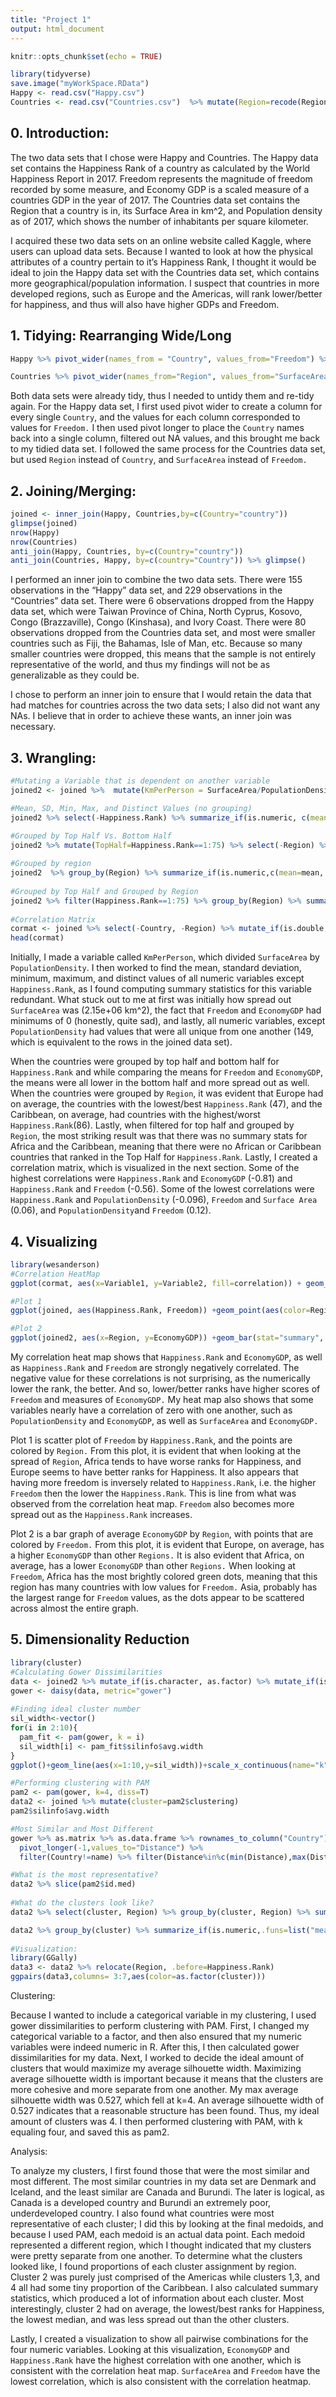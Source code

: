 ```yaml
---
title: "Project 1"
output: html_document
---
```


```r
knitr::opts_chunk$set(echo = TRUE)
```

```r
library(tidyverse)
save.image("myWorkSpace.RData")
Happy <- read.csv("Happy.csv") 
Countries <- read.csv("Countries.csv")  %>% mutate(Region=recode(Region, CentralAsia="Asia", EasternAsia="Asia", EasternAfrica="Africa", NorthernAfrica="Africa", EasternEurope="Europe", NorthernEurope="Europe", MiddleAfrica="Africa", "South-easternAsia" = "Asia", SouthernAfrica="Africa", WesternAfrica="Africa", WesternAsia="Asia", WesternEurope="Europe", SouthernEurope="Europe", SouthernAsia="Asia", Oceania="Asia", NorthernAmerica="Americas", SouthAmerica="Americas", CentralAmerica="Americas")) %>% mutate(SurfaceArea=as.numeric(`Surface.area..km2.`), PopulationDensity = as.numeric(`Population.density..per.km2..2017.`), Region = as.character(Region))%>% select(-`Surface.area..km2.`, -`Population.density..per.km2..2017.`)   
```

## 0. Introduction: 
The two data sets that I chose were Happy and Countries. The Happy data set contains the Happiness Rank of a country as calculated by the World Happiness Report in 2017. Freedom represents the magnitude of freedom recorded by some measure, and Economy GDP is a scaled measure of a countries GDP in the year of 2017. The Countries data set contains the Region that a country is in, its Surface Area in km^2, and Population density as of 2017, which shows the number of inhabitants per square kilometer.  

I acquired these two data sets on an online website called Kaggle, where users can upload data sets. Because I wanted to look at how the physical attributes of a country pertain to it's Happiness Rank, I thought it would be ideal to join the Happy data set with the Countries data set, which contains more geographical/population information. I suspect that countries in more developed regions, such as Europe and the Americas, will rank lower/better for happiness, and thus will also have higher GDPs and Freedom. 

## 1. Tidying: Rearranging Wide/Long
```r
Happy %>% pivot_wider(names_from = "Country", values_from="Freedom") %>% pivot_longer(3:157, names_to="Country", values_to="Freedom") %>% filter(!is.na(Freedom))  

Countries %>% pivot_wider(names_from="Region", values_from="SurfaceArea") %>% pivot_longer(3:10, names_to="Region", values_to="SurfaceArea") %>% filter(!is.na(SurfaceArea))
```
Both data sets were already tidy, thus I needed to untidy them and re-tidy again. For the Happy data set, I first used pivot wider to create a column for every single `Country`, and the values for each column corresponded to values for `Freedom.` I then used pivot longer to place the `Country` names back into a single column, filtered out NA values, and this brought me back to my tidied data set. I followed the same process for the Countries data set, but used `Region` instead of `Country`, and `SurfaceArea` instead of `Freedom.` 

## 2. Joining/Merging:  
```r
joined <- inner_join(Happy, Countries,by=c(Country="country")) 
glimpse(joined)
nrow(Happy) 
nrow(Countries)   
anti_join(Happy, Countries, by=c(Country="country"))  
anti_join(Countries, Happy, by=c(country="Country")) %>% glimpse()
```
I performed an inner join to combine the two data sets. There were 155 observations in the "Happy" data set, and 229 observations in the "Countries" data set. There were 6 observations dropped from the Happy data set, which were Taiwan Province of China, North Cyprus, Kosovo, Congo (Brazzaville), Congo (Kinshasa), and Ivory Coast. There were 80 observations dropped from the Countries data set, and most were smaller countries such as Fiji, the Bahamas, Isle of Man, etc. Because so many smaller countries were dropped, this means that the sample is not entirely representative of the world, and thus my findings will not be as generalizable as they could be. 

I chose to perform an inner join to ensure that I would retain the data that had matches for countries across the two data sets; I also did not want any NAs. I believe that in order to achieve these wants, an inner join was necessary. 

## 3. Wrangling: 
```r
#Mutating a Variable that is dependent on another variable 
joined2 <- joined %>%  mutate(KmPerPerson = SurfaceArea/PopulationDensity) %>% mutate(KmPerPerson=as.numeric(KmPerPerson))

#Mean, SD, Min, Max, and Distinct Values (no grouping)
joined2 %>% select(-Happiness.Rank) %>% summarize_if(is.numeric, c(mean=mean, sd=sd, min=min, max=max, distinct=n_distinct)) %>% pivot_longer(1:25, names_to="Var", values_to="Value") %>% separate(Var, into=c("Var", "Stat"))

#Grouped by Top Half Vs. Bottom Half 
joined2 %>% mutate(TopHalf=Happiness.Rank==1:75) %>% select(-Region) %>% group_by(TopHalf) %>% summarize_at(3:6, c(mean=mean, sd=sd, min=min, max=max)) %>% pivot_longer(2:17, names_to="Var", values_to="Value") %>% separate(Var, into=c("Var", "Stat")) 
 
#Grouped by region  
joined2  %>% group_by(Region) %>% summarize_if(is.numeric,c(mean=mean, sd=sd)) %>% pivot_longer(-Region) %>% pivot_wider(names_from=Region, values_from=value) %>% separate(name, into=c("var", "stat"), sep="_") 
  
#Grouped by Top Half and Grouped by Region  
joined2 %>% filter(Happiness.Rank==1:75) %>% group_by(Region) %>% summarize_if(is.numeric, c(mean=mean, sd=sd)) %>% pivot_longer(2:11, names_to="Var", values_to="Value") %>% pivot_wider(names_from = Region, values_from=Value) %>% separate(Var, into=c("Var", "stat"), sep="_")
  
#Correlation Matrix  
cormat <- joined %>% select(-Country, -Region) %>% mutate_if(is.double, as.numeric)%>% cor(use="pair")  %>% as.data.frame() %>% rownames_to_column("Variable1") %>% pivot_longer(2:6, names_to="Variable2", values_to="correlation")   
head(cormat)  
```
Initially, I made a variable called `KmPerPerson`, which divided `SurfaceArea` by `PopulationDensity`. I then worked to find the mean, standard deviation, minimum, maximum, and distinct values of all numeric variables except `Happiness.Rank`, as I found computing summary statistics for this variable redundant. What stuck out to me at first was initially how spread out `SurfaceArea` was (2.15e+06 km^2), the fact that `Freedom` and `EconomyGDP` had minimums of 0 (honestly, quite sad), and lastly, all numeric variables, except `PopulationDensity` had values that were all unique from one another (149, which is equivalent to the rows in the joined data set).  

When the countries were grouped by top half and bottom half for `Happiness.Rank` and while comparing the means for `Freedom` and `EconomyGDP`, the means were all lower in the bottom half and more spread out as well. When the countries were grouped by `Region`, it was evident that Europe had on average, the countries with the lowest/best `Happiness.Rank` (47), and the Caribbean, on average, had countries with the highest/worst `Happiness.Rank`(86). Lastly, when filtered for top half and grouped by `Region`, the most striking result was that there was no summary stats for Africa and the Caribbean, meaning that there were no African or Caribbean countries that ranked in the Top Half for `Happiness.Rank`. Lastly, I created a correlation matrix, which is visualized in the next section. Some of the highest correlations were `Happiness.Rank` and `EconomyGDP` (-0.81) and `Happiness.Rank` and `Freedom` (-0.56). Some of the lowest correlations were `Happiness.Rank` and `PopulationDensity` (-0.096), `Freedom` and `Surface Area` (0.06), and `PopulationDensity`and `Freedom` (0.12). 

## 4. Visualizing
```r
library(wesanderson)
#Correlation HeatMap
ggplot(cormat, aes(x=Variable1, y=Variable2, fill=correlation)) + geom_tile() +scale_x_discrete(labels=c("EconomyGDP"="GDP", "Happiness.Rank"="Rank", "PopulationDensity"="PopDensity"))+scale_y_discrete(labels=c("EconomyGDP"="GDP", "Happiness.Rank"="Rank", "PopulationDensity"="PopDensity")) + scale_fill_gradient(low = "#ffffff", high = "#E75480")

#Plot 1 
ggplot(joined, aes(Happiness.Rank, Freedom)) +geom_point(aes(color=Region))+ theme_linedraw()+ggtitle("Freedom by Rank, Colored by Region") + xlab("Happiness Rank ")+scale_color_manual(values=wes_palette(n=5, name="Darjeeling2")) + scale_x_continuous(breaks=c(0,25,50,75,100,125,150))

#Plot 2
ggplot(joined2, aes(x=Region, y=EconomyGDP)) +geom_bar(stat="summary", fun=mean)+geom_jitter(aes(color=Freedom), size=2)+scale_color_gradient(low = "#66ff00", high = "#ff0000")+ggtitle("Mean EconomyGDP by Region, Colored by Freedom")+theme_linedraw()    
```

My correlation heat map shows that `Happiness.Rank` and `EconomyGDP`, as well as `Happiness.Rank` and `Freedom` are strongly negatively correlated. The negative value for these correlations is not surprising, as the numerically lower the rank, the better. And so, lower/better ranks have higher scores of `Freedom` and measures of `EconomyGDP.` My heat map also shows that some variables nearly have a correlation of zero with one another, such as `PopulationDensity` and `EconomyGDP`, as well as `SurfaceArea` and `EconomyGDP.` 

Plot 1 is scatter plot of `Freedom` by `Happiness.Rank`, and the points are colored by `Region.` From this plot, it is evident that when looking at the spread of `Region`, Africa tends to have worse ranks for Happiness, and Europe seems to have  better ranks for Happiness. It also appears that having more freedom is inversely related to `Happiness.Rank`, i.e. the higher `Freedom` then the lower the `Happiness.Rank`. This is line from what was observed from the correlation heat map. `Freedom` also becomes more spread out as the `Happiness.Rank` increases. 

Plot 2 is a bar graph of average `EconomyGDP` by `Region`, with points that are colored by `Freedom.` From this plot, it is evident that Europe, on average, has a higher `EconomyGDP` than other `Regions.` It is also evident that Africa, on average, has a lower `EconomyGDP` than other `Regions.` When looking at `Freedom`, Africa has the most brightly colored green dots, meaning that this region has many countries with low values for `Freedom.` Asia, probably has the largest range for `Freedom` values, as the dots appear to be scattered across almost the entire graph. 


## 5. Dimensionality Reduction
```r
library(cluster)
#Calculating Gower Dissimilarities 
data <- joined2 %>% mutate_if(is.character, as.factor) %>% mutate_if(is.double, as.numeric) %>% column_to_rownames("Country")
gower <- daisy(data, metric="gower")
 
#Finding ideal cluster number 
sil_width<-vector()
for(i in 2:10){  
  pam_fit <- pam(gower, k = i)  
  sil_width[i] <- pam_fit$silinfo$avg.width  
}
ggplot()+geom_line(aes(x=1:10,y=sil_width))+scale_x_continuous(name="k",breaks=1:10)  

#Performing clustering with PAM
pam2 <- pam(gower, k=4, diss=T)  
data2 <- joined %>% mutate(cluster=pam2$clustering)
pam2$silinfo$avg.width

#Most Similar and Most Different 
gower %>% as.matrix %>% as.data.frame %>% rownames_to_column("Country") %>%
  pivot_longer(-1,values_to="Distance") %>%
  filter(Country!=name) %>% filter(Distance%in%c(min(Distance),max(Distance))) %>% distinct(Distance,.keep_all = T) 

#What is the most representative? 
data2 %>% slice(pam2$id.med)  
   
#What do the clusters look like?
data2 %>% select(cluster, Region) %>% group_by(cluster, Region) %>% summarize(n=n()) %>% mutate(proportion=n/sum(n, na.rm=T)) 

data2 %>% group_by(cluster) %>% summarize_if(is.numeric,.funs=list("mean"=mean, "median"=median, "sd"=sd), na.rm=T) %>% pivot_longer(contains("_")) %>% separate(name, sep="_", into=c("variable", "stat")) %>% pivot_wider(names_from="variable", values_from="value") %>% arrange(stat)
  
#Visualization:  
library(GGally)   
data3 <- data2 %>% relocate(Region, .before=Happiness.Rank)
ggpairs(data3,columns= 3:7,aes(color=as.factor(cluster)))
```

Clustering: 

Because I wanted to include a categorical variable in my clustering, I used gower dissimilarities to perform clustering with PAM. First, I changed my categorical variable to a factor, and then also ensured that my numeric variables were indeed numeric in R. After this, I then calculated gower dissimilarities for my data.  Next, I worked to decide the ideal amount of clusters that would maximize my average silhouette width. Maximizing average silhouette width is important because it means that the clusters are more cohesive and more separate from one another. My max average silhouette width was 0.527, which fell at k=4. An average silhouette width of 0.527 indicates that a reasonable structure has been found. Thus, my ideal amount of clusters was 4. I then performed clustering with PAM, with k equaling four, and saved this as pam2.

Analysis: 

To analyze my clusters, I first found those that were the most similar and most different. The most similar countries in my data set are Denmark and Iceland, and the least similar are Canada and Burundi. The later is logical, as Canada is a developed country and Burundi an extremely poor, underdeveloped country. I also found what countries were most representative of each cluster; I did this by looking at the final medoids, and because I used PAM, each medoid is an actual data point. Each medoid represented a different region, which I thought indicated that my clusters were pretty separate from one another. To determine what the clusters looked like, I found proportions of each cluster assignment by region. Cluster 2 was purely just comprised of the Americas while clusters 1,3, and 4 all had some tiny proportion of the Caribbean. I also calculated summary statistics, which produced a lot of information about each cluster. Most interestingly, cluster 2 had on average, the lowest/best ranks for Happiness, the lowest median, and was less spread out than the other clusters.  

Lastly, I created a visualization to show all pairwise combinations for the four numeric variables. Looking at this visualization, `EconomyGDP` and `Happiness.Rank` have the highest correlation with one another, which is consistent with the correlation heat map. `SurfaceArea` and `Freedom` have the lowest correlation, which is also consistent with the correlation heatmap. 

